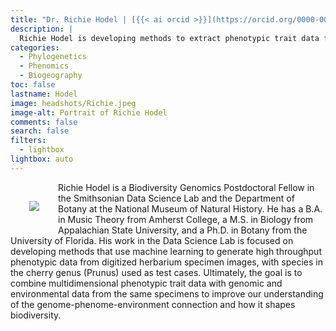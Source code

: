 ```yaml
---
title: "Dr. Richie Hodel | [{{< ai orcid >}}](https://orcid.org/0000-0002-2896-4907) [{{< ai google-scholar >}}](https://scholar.google.com/citations?hl=en&user=TOdtjkwAAAAJ) [{{< ai cv >}}]() [{{< fa brands github >}}](https://github.com/richiehodel) [{{< fa envelope >}}](mailto:hodelr@si.edu)"
description: |
  Richie Hodel is developing methods to extract phenotypic trait data from digitzed botanical specimens to better understand the factors underlying patterns of diversity.
categories:
  - Phylogenetics
  - Phenomics
  - Biogeography
toc: false
lastname: Hodel
image: headshots/Richie.jpeg
image-alt: Portrait of Richie Hodel
comments: false
search: false
filters:
  - lightbox
lightbox: auto
---
```

::: {.content-container}
::: {.header-block}

<div>
  <div style="float: left; position: relative; top: 0px; padding: 30px;">
  ![](headshots/Richie.jpeg)
  </div>

Richie Hodel is a Biodiversity Genomics Postdoctoral Fellow in the Smithsonian Data Science Lab and the Department of Botany at the National Museum of Natural History. He has a B.A. in Music Theory from Amherst College, a M.S. in Biology from Appalachian State University, and a Ph.D. in Botany from the University of Florida. His work in the Data Science Lab is focused on developing methods that use machine learning to generate high throughput phenotypic data from digitized herbarium specimen images, with species in the cherry genus (Prunus) used as test cases. Ultimately, the goal is to combine multidimensional phenotypic trait data with genomic and environmental data from the same specimens to improve our understanding of the genome-phenome-environment connection and how it shapes biodiversity.

</div>
:::
:::